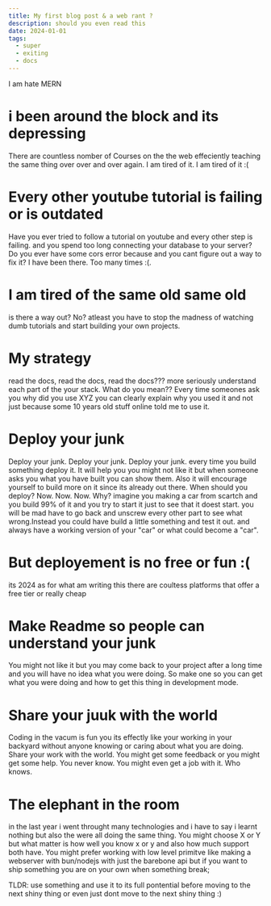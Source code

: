 ```yaml
---
title: My first blog post & a web rant ?
description: should you even read this
date: 2024-01-01
tags:
  - super
  - exiting
  - docs
---
```



<Heading>I am  hate MERN </Heading>

# i been around the block and its depressing
There are countless nomber of Courses on the the web
effeciently teaching the same thing over over
and over again. I am tired of it. I am tired of it :(

# Every other youtube tutorial is  failing or is outdated
Have you ever tried to follow a tutorial on youtube and
every other step is failing. and you spend too long connecting
your database to your server? Do you ever have some cors error
because and you cant figure out a way to fix it? I have been there. Too many times :(.

# I am tired of the same old same old
is there a way out? No? atleast you have to stop the madness of
watching dumb tutorials and start building your own projects.

# My strategy
read the docs, read the docs, read the docs???
more seriously understand each part of the your stack.
What do you mean?? Every time someones ask you why did you use
XYZ you can clearly explain why you used it and not just because
some 10 years old stuff online told me to use it.

# Deploy your junk
Deploy your junk. Deploy your junk. Deploy your junk.
every time you build something deploy it. It will help you
you might not like it but when someone asks you what you have built you can show them. Also it will encourage yourself to build more on it since its already out there. When should you deploy? Now. Now. Now.
Why? imagine you making a car from scartch and you build 99% of it and you try to start it just to see that it doest start. you will be mad have to go back and  unscrew every other part to see what wrong.Instead you could have build a little something and test it out. and always have a working version of your  "car" or what could become a "car".

# But deployement is no free or fun :(
its 2024 as for what am writing this  there are coultess platforms that offer a free tier or really cheap

# Make Readme so people can understand your junk
You might not like it but you may come back to your project after a long time and you will have no idea what you were doing. So make one so you can get what you were doing and how to get this thing in development mode.

# Share your juuk with the world
Coding in the vacum is fun you  its effectly like your working in your backyard without anyone knowing or caring about what you are doing. Share your work with the world. You might get some feedback or you might get some help. You never know.
You might even get a job with it. Who knows.

# The elephant in the room
in the last year i went throught many technologies and i have to say i learnt nothing but also the were all doing the same thing. You might choose X or Y but  what matter is how well you know x or y and also how much support both have. You might prefer working with low level primitve like making a webserver with  bun/nodejs with just the barebone api but  if you want to ship something you are on your own when something break;

TLDR: use something and use it to its full pontential before moving to the next shiny thing or even just dont move to the next shiny thing :)

